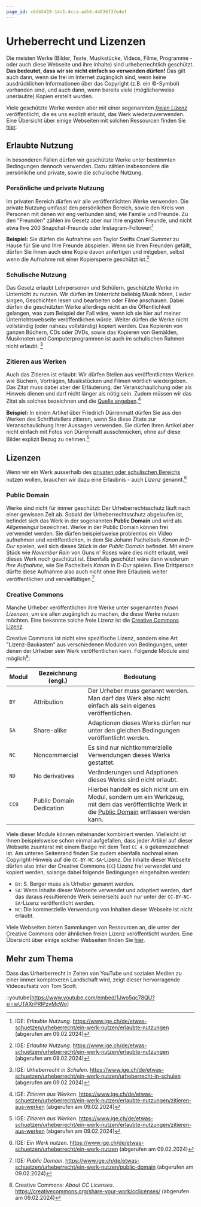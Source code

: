 ```yaml
---
page_id: c6db5419-14c1-4cca-adb6-44036f37e4ef
---
```

# Urheberrecht und Lizenzen
Die meisten Werke (Bilder, Texte, Musikstücke, Videos, Filme, Programme - oder auch diese Webseite und ihre Inhalte) sind urheberrechtlich geschützt. **Das bedeutet, dass wir sie nicht einfach so verwenden dürfen!** Das gilt auch dann, wenn sie frei im Internet zugänglich sind, wenn keine ausdrücklichen Informationen über das Copyright (z.B. ein ©️-Symbol) vorhanden sind, und auch dann, wenn bereits viele (möglicherweise unerlaubte) Kopien erstellt wurden.

Viele geschützte Werke werden aber mit einer sogenannten [_freien Lizenz_](#lizenzen) veröffentlicht, die es uns explizit erlaubt, das Werk wiederzuverwenden. Eine Übersicht über einige Webseiten mit solchen Ressourcen finden Sie [hier](Wiederverwendbare-Ressourcen).

## Erlaubte Nutzung
In besonderen Fällen dürfen wir geschützte Werke unter bestimmten Bedingungen dennoch verwenden. Dazu zählen insbesondere die persönliche und private, sowie die schulische Nutzung.

### Persönliche und private Nutzung
Im privaten Bereich dürfen wir alle veröffentlichten Werke verwenden. Die private Nutzung umfasst den persönlichen Bereich, sowie den Kreis von Personen mit denen wir eng verbunden sind, wie Familie und Freunde. Zu den "Freunden" zählen im Gesetz aber nur Ihre engsten Freunde, und nicht etwa Ihre 200 Snapchat-Freunde oder Instagram-Follower\![^1]

**Beispiel:** Sie dürfen die Aufnahme von Taylor Swifts _Cruel Summer_ zu Hause für Sie und Ihre Freunde abspielen. Wenn sie Ihren Freunden gefällt, dürfen Sie ihnen auch eine Kopie davon anfertigen und mitgeben, selbst wenn die Aufnahme mit einer Kopiersperre geschützt ist.[^1]

### Schulische Nutzung
Das Gesetz erlaubt Lehrpersonen und Schülern, geschützte Werke im Unterricht zu nutzen. Wir dürfen im Unterricht beliebig Musik hören, Lieder singen, Geschichten lesen und bearbeiten oder Filme anschauen. Dabei dürfen die geschützten Werke allerdings nicht an die Öffentlichkeit gelangen, was zum Beispiel der Fall wäre, wenn ich sie hier auf meiner Unterrichtswebseite veröffentlichen würde. Weiter dürfen die Werke nicht vollständig (oder nahezu vollständig) kopiert werden. Das Kopieren von ganzen Büchern, CDs oder DVDs, sowie das Kopieren von Gemälden, Musiknoten und Computerprogrammen ist auch im schulischen Rahmen nicht erlaubt. [^2]

### Zitieren aus Werken
Auch das Zitieren ist erlaubt: Wir dürfen Stellen aus veröffentlichten Werken wie Büchern, Vorträgen, Musikstücken und Filmen wörtlich wiedergeben. Das Zitat muss dabei aber der Erläuterung, der Veranschaulichung oder als Hinweis dienen und darf nicht länger als nötig sein. Zudem müssen wir das Zitat als solches bezeichnen und die [Quelle angeben](Quellenangaben).[^3]

**Beispiel:** In einem Artikel über Friedrich Dürrenmatt dürfen Sie aus den Werken des Schriftstellers zitieren, wenn Sie diese Zitate zur Veranschaulichung Ihrer Aussagen verwenden. Sie dürfen Ihren Artikel aber nicht einfach mit Fotos von Dürrenmatt ausschmücken, ohne auf diese Bilder explizit Bezug zu nehmen.[^3]

## Lizenzen
Wenn wir ein Werk ausserhalb des [privaten oder schulischen Bereichs](#erlaubte-nutzung) nutzen wollen, brauchen wir dazu eine Erlaubnis - auch _Lizenz_ genannt.[^4]

### Public Domain
Werke sind nicht für immer geschützt: Der Urheberrechtsschutz läuft nach einer gewissen Zeit ab. Sobald der Urheberrechtsschutz abgelaufen ist, befindet sich das Werk in der sogenannten **Public Domain** und wird als _Allgemeingut_ bezeichnet. Werke in der Public Domain können frei verwendet werden. Sie dürfen beispielsweise problemlos ein Video aufnehmen und veröffentlichen, in dem Sie Johann Pachelbels _Kanon in D-Dur_ spielen, weil sich dieses Stück in der _Public Domain_ befindet. Mit einem Stück wie _November Rain_ von Guns n' Roses wäre dies nicht erlaubt, weil dieses Werk noch geschützt ist. Ebenfalls geschützt wäre dann wiederum _Ihre Aufnahme_, wie Sie Pachelbels _Kanon in D-Dur_ spielen. Eine Drittperson dürfte diese Aufnahme also auch nicht ohne Ihre Erlaubnis weiter veröffentlichen und vervielfältigen.[^5]

### Creative Commons
Manche Urheber veröffentlichen ihre Werke unter sogenannten _freien Lizenzen_, um sie allen zugänglich zu machen, die diese Werke nutzen möchten. Eine bekannte solche freie Lizenz ist die [Creative Commons Lizenz](https://creativecommons.org/).

Creative Commons ist nicht eine spezifische Lizenz, sondern eine Art "Lizenz-Baukasten" aus verschiedenen Modulen von Bedingungen, unter denen der Urheber sein Werk veröffentlichen kann. Folgende Module sind möglich[^6]:

| Modul | Bezeichnung (engl.)      | Bedeutung                                                                                                                                                           |
|-------|--------------------------|---------------------------------------------------------------------------------------------------------------------------------------------------------------------|
| `BY`  | Attribution              | Der Urheber muss genannt werden. Man darf das Werk also nicht einfach als sein eigenes veröffentlichen.                                                             |
| `SA`  | Share-alike              | Adaptionen dieses Werks dürfen nur unter den gleichen Bedingungen veröffentlicht werden.                                                                            |
| `NC`  | Noncommercial            | Es sind nur nichtkommerzielle Verwendungen dieses Werks gestattet.                                                                                                  |
| `ND`  | No derivatives           | Veränderungen und Adaptionen dieses Werks sind nicht erlaubt.                                                                                                       |
| `CC0` | Public Domain Dedication | Hierbei handelt es sich nicht um ein Modul, sondern um ein Werkzeug, mit dem das veröffentlichte Werk in die [Public Domain](#public-domain) entlassen werden kann. |

Viele dieser Module können miteinander kombiniert werden. Vielleicht ist Ihnen beispielsweise schon einmal aufgefallen, dass jeder Artikel auf dieser Webseite zuunterst mit einem Badge mit dem Text `CC 4.0` gekennzeichnet ist. Am unteren Seitenrand finden Sie zudem ebenfalls nochmal einen Copyright-Hinweis auf die `CC-BY-NC-SA`-Lizenz. Die Inhalte dieser Webseite dürfen also inter der Creative Commons (`CC`) Lizenz frei verwendet und kopiert werden, solange dabei folgende Bedingungen eingehalten werden:

- `BY`: S. Berger muss als Urheber genannt werden.
- `SA`: Wenn Inhalte dieser Webseite verwendet und adaptiert werden, darf das daraus resultierende Werk seinerseits auch nur unter der `CC-BY-NC-SA`-Lizenz veröffentlicht werden.
- `NC`: Die kommerzielle Verwendung von Inhalten dieser Webseite ist nicht erlaubt.

Viele Webseiten bieten Sammlungen von Ressourcen an, die unter der Creative Commons oder ähnlichen freien Lizenz veröffentlicht wurden. Eine Übersicht über einige solcher Webseiten finden Sie [hier](Wiederverwendbare-Ressourcen).

## Mehr zum Thema
Dass das Urherberrecht in Zeiten von YouTube und sozialen Medien zu einer immer komplexeren Landschaft wird, zeigt dieser hervorragende Videoaufsatz von Tom Scott.

::youtube[https://www.youtube.com/embed/1Jwo5qc78QU?si=wUTAXrPRIPzvMcWo]

[^1]: IGE: _Erlaubte Nutzung_. https://www.ige.ch/de/etwas-schuetzen/urheberrecht/ein-werk-nutzen/erlaubte-nutzungen (abgerufen am 09.02.2024)
[^2]: IGE: _Urheberrecht in Schulen_. https://www.ige.ch/de/etwas-schuetzen/urheberrecht/ein-werk-nutzen/urheberrecht-in-schulen (abgerufen am 09.02.2024)
[^3]: IGE: _Zitieren aus Werken_. https://www.ige.ch/de/etwas-schuetzen/urheberrecht/ein-werk-nutzen/erlaubte-nutzungen/zitieren-aus-werken (abgerufen am 09.02.2024)
[^4]: IGE: _Ein Werk nutzen_. https://www.ige.ch/de/etwas-schuetzen/urheberrecht/ein-werk-nutzen (abgerufen am 09.02.2024)
[^5]: IGE: _Public Domain_. https://www.ige.ch/de/etwas-schuetzen/urheberrecht/ein-werk-nutzen/public-domain (abgerufen am 09.02.2024)
[^6]: Creative Commons: _About CC Licenses_. https://creativecommons.org/share-your-work/cclicenses/ (abgerufen am 09.02.2024)

